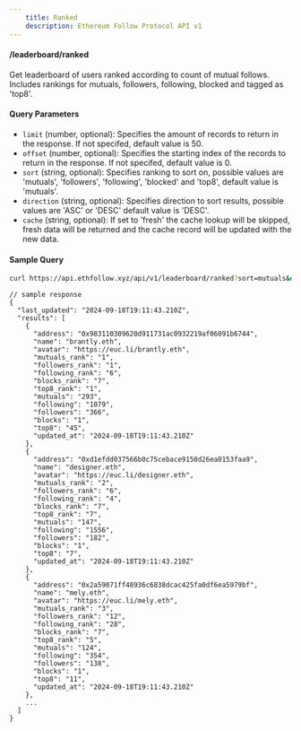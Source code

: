 ```yaml
---
    title: Ranked
    description: Ethereum Follow Protocol API v1
---
```


#### /leaderboard/ranked

Get leaderboard of users ranked according to count of mutual follows. Includes rankings for mutuals, followers, following, blocked and tagged as 'top8'.

#### Query Parameters

- `limit` (number, optional): Specifies the amount of records to return in the response. If not specifed, default value is 50.
- `offset` (number, optional): Specifies the starting index of the records to return in the response. If not specifed, default value is 0.
- `sort` (string, optional): Specifies ranking to sort on, possible values are 'mutuals', 'followers', 'following', 'blocked' and 'top8', default value is 'mutuals'.
- `direction` (string, optional): Specifies direction to sort results, possible values are 'ASC' or 'DESC' default value is 'DESC'.
- `cache` (string, optional): If set to 'fresh' the cache lookup will be skipped, fresh data will be returned and the cache record will be updated with the new data.

#### Sample Query

```sh copy
curl https://api.ethfollow.xyz/api/v1/leaderboard/ranked?sort=mutuals&direction=desc
```

```jsonc
// sample response
{
  "last_updated": "2024-09-18T19:11:43.210Z",
  "results": [
    {
      "address": "0x983110309620d911731ac0932219af06091b6744",
      "name": "brantly.eth",
      "avatar": "https://euc.li/brantly.eth",
      "mutuals_rank": "1",
      "followers_rank": "1",
      "following_rank": "6",
      "blocks_rank": "7",
      "top8_rank": "1",
      "mutuals": "293",
      "following": "1079",
      "followers": "366",
      "blocks": "1",
      "top8": "45",
      "updated_at": "2024-09-18T19:11:43.210Z"
    },
    {
      "address": "0xd1efdd037566b0c75cebace9150d26ea0153faa9",
      "name": "designer.eth",
      "avatar": "https://euc.li/designer.eth",
      "mutuals_rank": "2",
      "followers_rank": "6",
      "following_rank": "4",
      "blocks_rank": "7",
      "top8_rank": "7",
      "mutuals": "147",
      "following": "1556",
      "followers": "182",
      "blocks": "1",
      "top8": "7",
      "updated_at": "2024-09-18T19:11:43.210Z"
    },
    {
      "address": "0x2a59071ff48936c6838dcac425fa0df6ea5979bf",
      "name": "mely.eth",
      "avatar": "https://euc.li/mely.eth",
      "mutuals_rank": "3",
      "followers_rank": "12",
      "following_rank": "28",
      "blocks_rank": "7",
      "top8_rank": "5",
      "mutuals": "124",
      "following": "354",
      "followers": "138",
      "blocks": "1",
      "top8": "11",
      "updated_at": "2024-09-18T19:11:43.210Z"
    },
    ...
  ]
}
```
